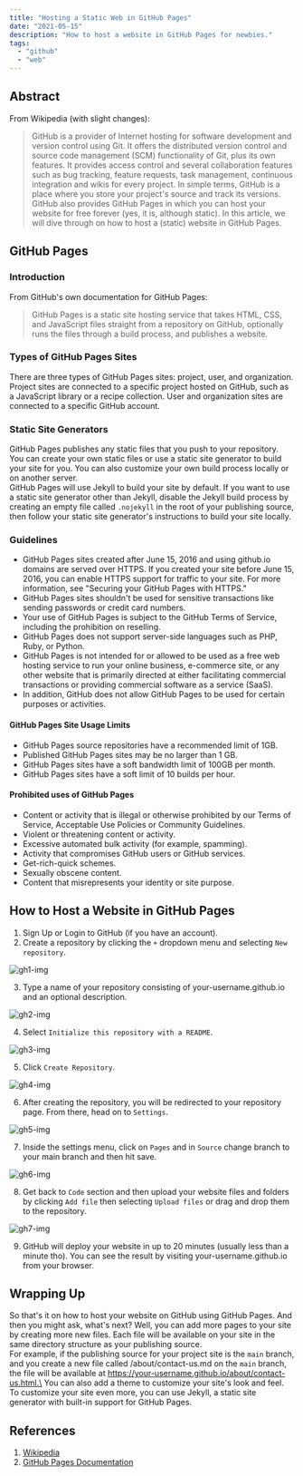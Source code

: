 ```yaml
---
title: "Hosting a Static Web in GitHub Pages"
date: "2021-05-15"
description: "How to host a website in GitHub Pages for newbies."
tags:
  - "github"
  - "web"
---
```


## Abstract

From Wikipedia (with slight changes):

> GitHub is a provider of Internet hosting for software development and version control using Git. It offers the distributed version control and source code management (SCM) functionality of Git, plus its own features. It provides access control and several collaboration features such as bug tracking, feature requests, task management, continuous integration and wikis for every project. In simple terms, GitHub is a place where you store your project's source and track its versions. GitHub also provides GitHub Pages in which you can host your website for free forever (yes, it is, although static). In this article, we will dive through on how to host a (static) website in GitHub Pages.

## GitHub Pages

### Introduction

From GitHub's own documentation for GitHub Pages:

> GitHub Pages is a static site hosting service that takes HTML, CSS, and JavaScript files straight from a repository on GitHub, optionally runs the files through a build process, and publishes a website.

### Types of GitHub Pages Sites

There are three types of GitHub Pages sites: project, user, and organization. Project sites are connected to a specific project hosted on GitHub, such as a JavaScript library or a recipe collection. User and organization sites are connected to a specific GitHub account.

### Static Site Generators

GitHub Pages publishes any static files that you push to your repository. You can create your own static files or use a static site generator to build your site for you. You can also customize your own build process locally or on another server.\
GitHub Pages will use Jekyll to build your site by default. If you want to use a static site generator other than Jekyll, disable the Jekyll build process by creating an empty file called `.nojekyll` in the root of your publishing source, then follow your static site generator's instructions to build your site locally.

### Guidelines

- GitHub Pages sites created after June 15, 2016 and using github.io domains are served over HTTPS. If you created your site before June 15, 2016, you can enable HTTPS support for traffic to your site. For more information, see "Securing your GitHub Pages with HTTPS."
- GitHub Pages sites shouldn't be used for sensitive transactions like sending passwords or credit card numbers.
- Your use of GitHub Pages is subject to the GitHub Terms of Service, including the prohibition on reselling.
- GitHub Pages does not support server-side languages such as PHP, Ruby, or Python.
- GitHub Pages is not intended for or allowed to be used as a free web hosting service to run your online business, e-commerce site, or any other website that is primarily directed at either facilitating commercial transactions or providing commercial software as a service (SaaS).
- In addition, GitHub does not allow GitHub Pages to be used for certain purposes or activities.

#### GitHub Pages Site Usage Limits

- GitHub Pages source repositories have a recommended limit of 1GB.
- Published GitHub Pages sites may be no larger than 1 GB.
- GitHub Pages sites have a soft bandwidth limit of 100GB per month.
- GitHub Pages sites have a soft limit of 10 builds per hour.

#### Prohibited uses of GitHub Pages

- Content or activity that is illegal or otherwise prohibited by our Terms of Service, Acceptable Use Policies or Community Guidelines.
- Violent or threatening content or activity.
- Excessive automated bulk activity (for example, spamming).
- Activity that compromises GitHub users or GitHub services.
- Get-rich-quick schemes.
- Sexually obscene content.
- Content that misrepresents your identity or site purpose.

## How to Host a Website in GitHub Pages

1. Sign Up or Login to GitHub (if you have an account).
2. Create a repository by clicking the `+` dropdown menu and selecting `New repository`.

![gh1-img](/others/ghpages1.webp)

3. Type a name of your repository consisting of your-username.github.io and an optional description.

![gh2-img](/others/ghpages2.webp)

4. Select `Initialize this repository with a README`.

![gh3-img](/others/ghpages3.webp)

5. Click `Create Repository`.

![gh4-img](/others/ghpages4.webp)

6. After creating the repository, you will be redirected to your repository page. From there, head on to `Settings`.

![gh5-img](/others/ghpages5.webp)

7. Inside the settings menu, click on `Pages` and in `Source` change branch to your main branch and then hit save.

![gh6-img](/others/ghpages6.webp)

8. Get back to `Code` section and then upload your website files and folders by clicking `Add file` then selecting `Upload files` or drag and drop them to the repository.

![gh7-img](/others/ghpages7.webp)

9. GitHub will deploy your website in up to 20 minutes (usually less than a minute tho). You can see the result by visiting your-username.github.io from your browser.

## Wrapping Up

So that's it on how to host your website on GitHub using GitHub Pages. And then you might ask, what's next? Well, you can add more pages to your site by creating more new files. Each file will be available on your site in the same directory structure as your publishing source.\
For example, if the publishing source for your project site is the `main` branch, and you create a new file called /about/contact-us.md on the `main` branch, the file will be available at https://your-username.github.io/about/contact-us.html.\
You can also add a theme to customize your site's look and feel. To customize your site even more, you can use Jekyll, a static site generator with built-in support for GitHub Pages.

## References

1. [Wikipedia](https://en.wikipedia.org/wiki/GitHub)
2. [GitHub Pages Documentation](https://docs.github.com/en/pages/getting-started-with-github-pages)
